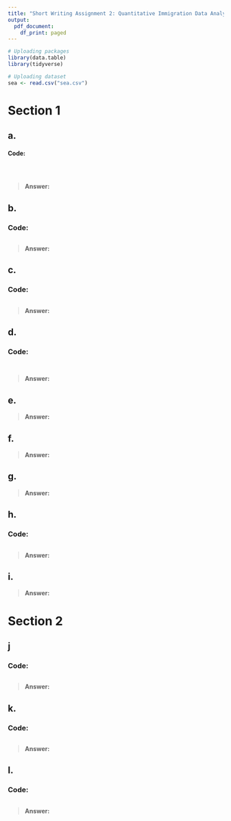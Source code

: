 ---
title: "Short Writing Assignment 2: Quantitative Immigration Data Analysis - Answer Sheet"
output:
  pdf_document:
    df_print: paged
---


```{r}
# Uploading packages
library(data.table)
library(tidyverse)
```

```{r}
# Uploading dataset
sea <- read.csv("sea.csv")
```

# Section 1

## a.  

#### Code:

```{r}

```

```{r}

```

```{r}

```

> **Answer:**

## b. 

### Code:

```{r}

```

> **Answer:**

## c.  

### Code:

```{r}

```

> **Answer:**

## d.

### Code:

```{r}

```

```{r}

```

> **Answer:**

## e.  

> **Answer:**

## f.  

> **Answer:**

## g.  

> **Answer:**

## h. 

### Code:

```{r}

```

> **Answer:**


## i.  

> **Answer:**

# Section 2

## j

### Code:

```{r}

```

> **Answer:**

## k.

### Code:

```{r}

```

> **Answer:**

## l. 

### Code:

```{r}

```

> **Answer:**




